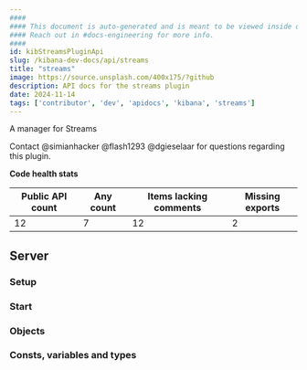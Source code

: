 ```yaml
---
####
#### This document is auto-generated and is meant to be viewed inside our experimental, new docs system.
#### Reach out in #docs-engineering for more info.
####
id: kibStreamsPluginApi
slug: /kibana-dev-docs/api/streams
title: "streams"
image: https://source.unsplash.com/400x175/?github
description: API docs for the streams plugin
date: 2024-11-14
tags: ['contributor', 'dev', 'apidocs', 'kibana', 'streams']
---
```


A manager for Streams

Contact @simianhacker @flash1293 @dgieselaar for questions regarding this plugin.

**Code health stats**

| Public API count  | Any count | Items lacking comments | Missing exports |
|-------------------|-----------|------------------------|-----------------|
| 12 | 7 | 12 | 2 |

## Server

### Setup
<DocDefinitionList data={[streamsObj.server.setup]}/>

### Start
<DocDefinitionList data={[streamsObj.server.start]}/>

### Objects
<DocDefinitionList data={streamsObj.server.objects}/>

### Consts, variables and types
<DocDefinitionList data={streamsObj.server.misc}/>

